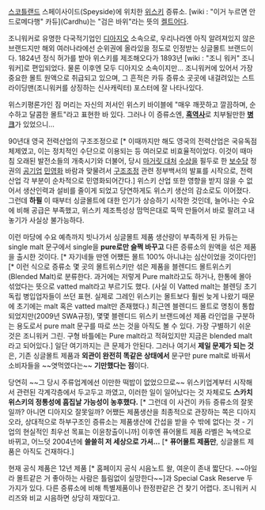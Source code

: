[[스코틀랜드]] 스페이사이드(Speyside)에 위치한 [[위스키]] 증류소. [wiki : "이거 누르면 안드로메다행" 카듀](Cardhu)는 "검은 바위"라는 뜻의 [[켈트어]]다.

조니워커로 유명한 다국적기업인 [[디아지오]] 소속으로, 우리나라엔 아직 알려져있지 않은 브랜드지만 해외 여러나라에선 순위권에 올라있을 정도로 인정받는 싱글몰트 브랜드이다. 1824년 정식 허가를 받아 위스키를 제조해오다가 1893년 [wiki : "조니 워커" 조니워커]로 편입되었다. 물론 이후엔 모두 디아지오 소속이지만...
조니워커에 있어서 가장 중요한 몰트 원액으로 취급되고 있으며, 그 흔적은 카듀 증류소 곳곳에 내걸려있는 스트라이딩맨(조니워커를 상징하는 신사캐릭터) 포스터에 잘 나타나있다.

위스키평론가인 짐 머리는 자신의 저서인 위스키 바이블에 "매우 깨끗하고 깔끔하며, 순수하고 달콤한 몰트"라고 표현한 바 있다. 그러나 이 증류소엔, '''[[흑역사]]'''로 치부될만한 '''[[병크]]'''가 있었으니...

90년대 영국 전력산업의 구조조정으로 [* 이때까지만 해도 영국의 전력산업은 국유독점 체제였고, 이는 정치적인 수단으로 이용되는 등 여러모로 비효율적이었다. 이것이 때마침 오래된 발전소들의 개축시기와 더불어, 당시 [[마거릿 대처]] [[수상]]을 필두로 한 [[보수당]] 정권의 [[공기업]] [[민영화]] 바람과 맞물려서 [[구조조정]] 관련 정부백서의 발표를 시작으로, 전력산업 각 부분이 순차적으로 민영화되어간다.] 위스키 산업 또한 영향을 받지 않을 수 없어서 생산인력과 설비를 줄이게 되었고 당연하게도 위스키 생산의 감소로도 이어졌다. 그런데 '''하필''' 이 때부터 싱글몰트에 대한 인기가 상승하기 시작한 것인데, 늘어나는 수요에 비해 공급은 부족했고, 위스키 제조특성상 맘먹은대로 뚝딱 만들어서 바로 팔려고 내놓기가 사실상 불가능하다.

이런 마당에 수요 예측까지 빗나가서 싱글몰트 제품 생산량이 부족하게 된 카듀는 single malt 문구에서 single을 '''pure로만 슬쩍 바꾸고''' 다른 증류소의 원액을 섞은 제품을 출시한 것이다. [* 자기네들 딴엔 어쨌든 몰트 100% 아니냐는 심산이었을 것이다만] [* 이런 식으로 증류소 몇 곳의 몰트위스키만 섞은 제품을 블렌디드 몰트위스키(Blended Malt)로 분류한다. 과거에는 저렇게 Pure malt라고도 하거나, 한통에 몰아섞었다는 뜻으로 vatted malt라고 부르기도 했다. (사실 이 Vatted malt는 블렌딩 초기 독립 병입업자들이 쓰던 표현. 실제로 그레인 위스키는 몰트보다 훨씬 늦게 나왔기 때문에 초기에는 malt 혹은 vatted malt만 존재했다.) 최근엔 블렌디드 몰트로 명칭이 통합되었지만(2009년 SWA규정), 몇몇 블렌디드 위스키 브랜드에선 제품 라인업을 구분하는 용도로서 pure malt 문구를 따로 쓰는 것을 아직도 볼 수 있다. 가장 구별하기 쉬운 것은 조니워커 그린. 구형 바틀에는 Pure malt라고 적혀있지만 지금은 blended malt라고 되어있다.]
일단 여기까지는 큰 문제가 안된다. 그러나 여기서 '''제일 문제가 되는 것'''은, 기존 싱글몰트 제품과 '''외관이 완전히 똑같은 상태에서''' 문구만 pure malt로 바꿔서 소비자들을 ~~엿먹였다는~~ '''기만했다는 점'''이다.

당연히 ~~그 당시 주류업계에선 이만한 떡밥이 없었으므로~~ 위스키업계부터 시작해서 관련된 각계각층에서 두고두고 까였고, 이러한 일이 일어났다는 것 자체로도 '''스카치위스키의 정통성에 흠집날 가능성이 농후했다.''' [* 그런데 이 사건이 카듀 증류소의 잘못일까? 아니면 디아지오 잘못일까? 어쨌든 제품생산을 최종적으로 관장하는 쪽은 디아지오라, 상대적으로 하부구조인 증류소는 제품생산에 간섭을 받을 수 밖에 없다는 것 - 기업의 현실적인 최우선 목표는 이윤창출이니까]
이후엔 퓨어몰트 제품 라벨은 녹색으로 바뀌고, 어느덧 2004년에 '''쓸쓸히 저 세상으로 가셔...''' [* '''퓨어몰트 제품만''', 싱글몰트 제품은 아직도 건재하다.]

현재 공식 제품은 12년 제품 [* 홈페이지 공식 시음노트 왈, 여운이 존내 짧단다. ~~아일라 몰트같은 거 좋아하는 사람은 틀림없이 실망한다~~]과 Special Cask Reserve 두가지가 있다. 다른 증류소에 비해 특별제품이나 한정판같은 건 찾기 어렵다. 조니워커 시리즈와 비교 시음하면 상당히 재밌다고.
